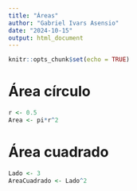 ```yaml
---
title: "Áreas"
author: "Gabriel Ivars Asensio"
date: "2024-10-15"
output: html_document
---
```


```r
knitr::opts_chunk$set(echo = TRUE)
```


# Área círculo

```r
r <- 0.5
Area <- pi*r^2
```

# Área cuadrado

```r
Lado <- 3
AreaCuadrado <- Lado^2
```
